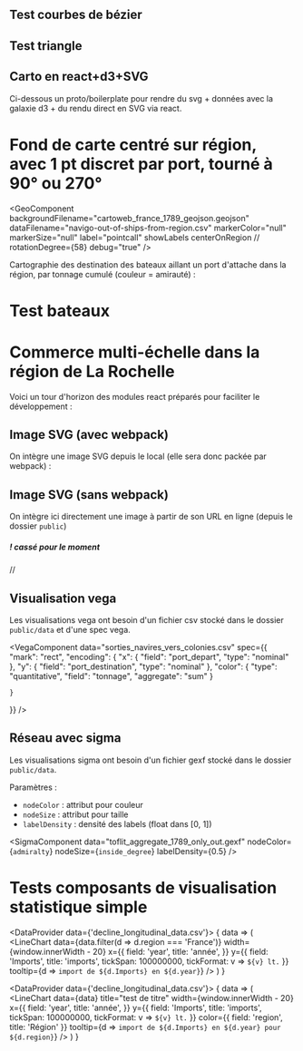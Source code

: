 
## Test courbes de bézier
<BezierComponent
  dataFilename="part_3_step3_viz_customs_offices_data.csv"
  />
  

## Test triangle 
<TriangleComponent 
  dataFilename="part_3_step1_viz_data.csv" 
  rowHeight={300}
  numberOfColumns = {25}
  totalWidth = {1600}
  />


## Carto en react+d3+SVG

Ci-dessous un proto/boilerplate pour rendre du svg + données avec la galaxie d3 + du rendu direct en SVG via react.


# Fond de carte centré sur région, avec 1 pt discret par port, tourné à 90° ou 270°
<GeoComponent 
  backgroundFilename="cartoweb_france_1789_geojson.geojson" 
  dataFilename="navigo-out-of-ships-from-region.csv"
  markerColor="null"
  markerSize="null"
  label="pointcall"
  showLabels
  centerOnRegion
  // rotationDegree={58}
  debug="true"
/>

Cartographie des destination des bateaux aillant un port d'attache dans la région, par tonnage cumulé (couleur = amirauté) :

<GeoComponent 
  backgroundFilename="cartoweb_france_1789_geojson.geojson" 
  dataFilename="navigo-out-of-ships-from-region.csv"
  markerColor="pointcall_admiralty"
  markerSize="tonnage"
  label="pointcall"
  showLabels
  centerOnRegion
/>

<GeoComponent 
  backgroundFilename="cartoweb_france_1789_geojson.geojson" 
  dataFilename="navigo-out-of-ships-from-region.csv"
  markerColor="pointcall_admiralty"
  markerSize="tonnage"
/>

<GeoComponent 
  backgroundFilename="cartoweb_france_1789_geojson.geojson" 
  dataFilename="navigo-out-of-ships-from-region.csv"
  markerColor="pointcall_admiralty"
  markerSize="tonnage"
  label="pointcall"
  showLabels
/>


# Test bateaux

<BoatsIllustration />


# Commerce multi-échelle dans la région de La Rochelle


Voici un tour d'horizon des modules react préparés pour faciliter le développement :

## Image SVG (avec webpack)

On intègre une image  SVG depuis le local (elle sera donc packée par webpack) :


## Image SVG (sans webpack)

On intègre ici directement une image à partir de son URL en ligne (depuis le dossier `public`)
##### ! cassé pour le moment
// <SvgComponent path ="/svg/ports-region-1789.svg" />

## Visualisation vega

Les visualisations vega ont besoin d'un fichier csv stocké dans le dossier `public/data` et d'une spec vega.

<VegaComponent 
  data="sorties_navires_vers_colonies.csv" 
  spec={{
    "mark": "rect",
    "encoding": {
      "x": {
        "field": "port_depart",
        "type": "nominal"
      },
      "y": {
        "field": "port_destination",
        "type": "nominal"
      },
      "color": {
        "type": "quantitative",
        "field": "tonnage",
        "aggregate": "sum"
      }
      
    }
  }}
/>

## Réseau avec sigma

Les visualisations sigma ont besoin d'un fichier gexf stocké dans le dossier `public/data`.

Paramètres :

* `nodeColor` : attribut pour couleur
* `nodeSize` : attribut pour taille
* `labelDensity` : densité des labels (float dans [0, 1])


<SigmaComponent 
  data="toflit_aggregate_1789_only_out.gexf" 
  nodeColor={`admiralty`}
  nodeSize={`inside_degree`}
  labelDensity={0.5}
/>



# Tests composants de visualisation statistique simple

<DataProvider data={'decline_longitudinal_data.csv'}>
  {
    data => (
      <LineChart
        data={data.filter(d => d.region === 'France')}
        width={window.innerWidth - 20}
        x={{
          field: 'year',
          title: 'année',
        }}
        y={{
          field: 'Imports',
          title: 'imports',
          tickSpan: 100000000,
          tickFormat: v => `${v} lt.`
        }}
        tooltip={d => `import de ${d.Imports} en ${d.year}`}
      />
    )
  }
</DataProvider>

<DataProvider data={'decline_longitudinal_data.csv'}>
  {
    data => (
      <LineChart
        data={data}
        title="test de titre"
        width={window.innerWidth - 20}
        x={{
          field: 'year',
          title: 'année',
        }}
        y={{
          field: 'Imports',
          title: 'imports',
          tickSpan: 100000000,
          tickFormat: v => `${v} lt.`
        }}
        color={{
          field: 'region',
          title: 'Région'
        }}
        tooltip={d => `import de ${d.Imports} en ${d.year} pour ${d.region}`}
      />
    )
  }
</DataProvider>